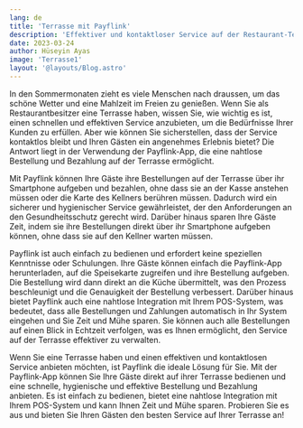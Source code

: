 ```yaml
---
lang: de
title: 'Terrasse mit Payflink'
description: 'Effektiver und kontaktloser Service auf der Restaurant-Terrasse mit Payflink'
date: 2023-03-24
author: Hüseyin Ayas
image: 'Terrasse1'
layout: '@layouts/Blog.astro'
---
```


In den Sommermonaten zieht es viele Menschen nach draussen, um das schöne Wetter und eine Mahlzeit im Freien zu genießen. Wenn Sie als Restaurantbesitzer eine Terrasse haben, wissen Sie, wie wichtig es ist, einen schnellen und effektiven Service anzubieten, um die Bedürfnisse Ihrer Kunden zu erfüllen. Aber wie können Sie sicherstellen, dass der Service kontaktlos bleibt und Ihren Gästen ein angenehmes Erlebnis bietet? Die Antwort liegt in der Verwendung der Payflink-App, die eine nahtlose Bestellung und Bezahlung auf der Terrasse ermöglicht.

Mit Payflink können Ihre Gäste ihre Bestellungen auf der Terrasse über ihr Smartphone aufgeben und bezahlen, ohne dass sie an der Kasse anstehen müssen oder die Karte des Kellners berühren müssen. Dadurch wird ein sicherer und hygienischer Service gewährleistet, der den Anforderungen an den Gesundheitsschutz gerecht wird. Darüber hinaus sparen Ihre Gäste Zeit, indem sie ihre Bestellungen direkt über ihr Smartphone aufgeben können, ohne dass sie auf den Kellner warten müssen.

Payflink ist auch einfach zu bedienen und erfordert keine speziellen Kenntnisse oder Schulungen. Ihre Gäste können einfach die Payflink-App herunterladen, auf die Speisekarte zugreifen und ihre Bestellung aufgeben. Die Bestellung wird dann direkt an die Küche übermittelt, was den Prozess beschleunigt und die Genauigkeit der Bestellung verbessert.
Darüber hinaus bietet Payflink auch eine nahtlose Integration mit Ihrem POS-System, was bedeutet, dass alle Bestellungen und Zahlungen automatisch in Ihr System eingehen und Sie Zeit und Mühe sparen. Sie können auch alle Bestellungen auf einen Blick in Echtzeit verfolgen, was es Ihnen ermöglicht, den Service auf der Terrasse effektiver zu verwalten.

Wenn Sie eine Terrasse haben und einen effektiven und kontaktlosen Service anbieten möchten, ist Payflink die ideale Lösung für Sie. Mit der Payflink-App können Sie Ihre Gäste direkt auf ihrer Terrasse bedienen und eine schnelle, hygienische und effektive Bestellung und Bezahlung anbieten. Es ist einfach zu bedienen, bietet eine nahtlose Integration mit Ihrem POS-System und kann Ihnen Zeit und Mühe sparen. Probieren Sie es aus und bieten Sie Ihren Gästen den besten Service auf Ihrer Terrasse an!
